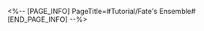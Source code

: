 <%-- [PAGE_INFO]
PageTitle=#Tutorial/Fate's Ensemble#
[END_PAGE_INFO] --%>
{{Tutorial
|sort      = 321301
|title     = Fate's Ensemble
|subtitle  = 
|type      = 
|about     = 
|image1    = Tutorial Fate's Ensemble 1.png{{subst:void|<!--$UPLOAD:<<SpriteOutput/TutorialPic/TutorialPage_321301.png>-<Tutorial Fate's Ensemble 1.png>>}}
|text1     = As the story unfolds, you will have the chance to progress the story from other characters' POV. When entering a character's POV for the first time, that character will automatically be placed first in your team.
|image2    = Tutorial Fate's Ensemble 2.png{{subst:void|<!--$UPLOAD:<<SpriteOutput/TutorialPic/TutorialPage_321306.png>-<Tutorial Fate's Ensemble 2.png>>}}
|text2     = You can check the Fate's Atlas interface to see which characters' POV an ongoing mission or completed mission is in.
|image3    = Tutorial Fate's Ensemble 3.png{{subst:void|<!--$UPLOAD:<<SpriteOutput/TutorialPic/TutorialPage_321303.png>-<Tutorial Fate's Ensemble 3.png>>}}
|text3     = If you need to change your POV to continue the story, you can select here to enter "Fate's Ensemble." For more details, please see Tutorials.
}}